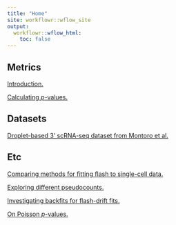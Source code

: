 ```yaml
---
title: "Home"
site: workflowr::wflow_site
output:
  workflowr::wflow_html:
    toc: false
---
```


## Metrics

[Introduction.](intro.html)

[Calculating $p$-values.](pvals.html)

## Datasets

[Droplet-based 3' scRNA-seq dataset from Montoro et al.](droplet.html)

## Etc

[Comparing methods for fitting flash to single-cell data.](sc_comparisons.html)

[Exploring different pseudocounts.](pseudocount.html)

[Investigating backfits for flash-drift fits.](drift_backfit.html)

[On Poisson $p$-values.](poisson_p.html)
